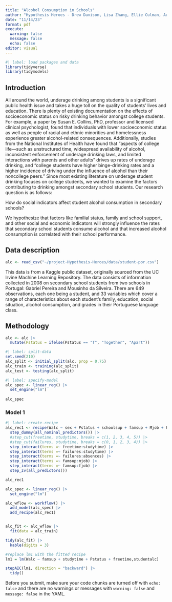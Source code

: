 ```yaml
---
title: "Alcohol Consumption in Schools"
author: "Hypothesis Heroes - Drew Davison, Lisa Zhang, Ellie Culman, Austin Chang"
date: "11/14/23"
format: pdf
execute: 
  warning: false
  message: false
  echo: false
editor: visual
---
```


```r
#| label: load packages and data
library(tidyverse)
library(tidymodels)
```

## Introduction

All around the world, underage drinking among students is a significant public health issue and takes a huge toll on the quality of students' lives and education. There is plenty of existing documentation on the effects of socioeconomic status on risky drinking behavior amongst college students. For example, a paper by Susan E. Collins, PhD, professor and licensed clinical psychologist, found that individuals with lower socioeconomic status as well as people of racial and ethnic minorities and homelessness experience greater alcohol-related consequences. Additionally, studies from the National Institutes of Health have found that "aspects of college life---such as unstructured time, widespread availability of alcohol, inconsistent enforcement of underage drinking laws, and limited interactions with parents and other adults" drives up rates of underage drinking, and "college students have higher binge-drinking rates and a higher incidence of driving under the influence of alcohol than their noncollege peers." Since most existing literature on underage student drinking focuses on college students, we wanted to examine the factors contributing to drinking amongst secondary school students. Our research question is as follows:

How do social indicators affect student alcohol consumption in secondary schools?

We hypothesize that factors like familial status, family and school support, and other social and economic indicators will strongly influence the rates that secondary school students consume alcohol and that increased alcohol consumption is correlated with their school performance.

## Data description

```r
alc <- read_csv("~/project-Hypothesis-Heroes/data/student-por.csv")
```

This data is from a Kaggle public dataset, originally sourced from the UC Irvine Machine Learning Repository. The data consists of information collected in 2008 on secondary school students from two schools in Portugal: Gabriel Pereira and Mousinho da Silveira. There are 649 observations, each one being a student, and 33 variables which cover a range of characteristics about each student's family, education, social situation, alcohol consumption, and grades in their Portuguese language class.

## Methodology

```r
alc <- alc |>
  mutate(Pstatus = ifelse(Pstatus == "T", "Together", "Apart"))
```

```r
#| label: split-data
set.seed(210)
alc_split <- initial_split(alc, prop = 0.75)
alc_train <- training(alc_split)
alc_test <- testing(alc_split)
```

```r
#| label: specify-model
alc_spec <- linear_reg() |>
  set_engine("lm")
  
alc_spec
```

### Model 1

```r
#| label: create-recipe
alc_rec1 <- recipe(Walc ~ sex + Pstatus + schoolsup + famsup + Mjob + Fjob + freetime + studytime + absences + failures, data = alc) |>
  step_dummy(all_nominal_predictors()) |>
  #step_cut(freetime, studytime, breaks = c(1, 2, 3, 4, 5)) |>
  #step_cut(failures, studytime, breaks = c(0, 1, 2, 3, 4)) |>
  step_interact(terms =~ freetime:studytime) |>
  step_interact(terms =~ failures:studytime) |>
  step_interact(terms =~ failures:absences) |>
  step_interact(terms =~ famsup:mjob) |>
  step_interact(terms =~ famsup:fjob) |>
  step_zv(all_predictors())

alc_rec1
```

```r
alc_spec <- linear_reg() |>
  set_engine("lm")

alc_wflow <- workflow() |>
  add_model(alc_spec) |>
  add_recipe(alc_rec1) 


alc_fit <- alc_wflow |>
  fit(data = alc_train)

tidy(alc_fit) |>
  kable(digits = 3)


```

```r
#replace lm1 with the fitted recipe
lm1 = lm(Walc ~ famsup + studytime + Pstatus + freetime,studentalc)

stepAIC(lm1, direction = "backward") |>
  tidy()
```

::: callout-important
Before you submit, make sure your code chunks are turned off with `echo: false` and there are no warnings or messages with `warning: false` and `message: false` in the YAML.
:::
